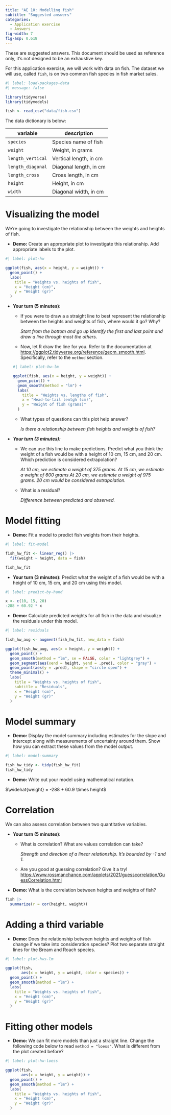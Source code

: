 ---
title: "AE 10: Modelling fish"
subtitle: "Suggested answers"
categories: 
  - Application exercise
  - Answers
fig-width: 7
fig-asp: 0.618
---

::: callout-important
These are suggested answers. This document should be used as reference only, it's not designed to be an exhaustive key.
:::

For this application exercise, we will work with data on fish. The dataset we will use, called `fish`, is on two common fish species in fish market sales.

```{r}
#| label: load-packages-data
#| message: false

library(tidyverse)
library(tidymodels)

fish <- read_csv("data/fish.csv")
```

The data dictionary is below:

| **variable**      | **description**        |
|-------------------|------------------------|
| `species`         | Species name of fish   |
| `weight`          | Weight, in grams       |
| `length_vertical` | Vertical length, in cm |
| `length_diagonal` | Diagonal length, in cm |
| `length_cross`    | Cross length, in cm    |
| `height`          | Height, in cm          |
| `width`           | Diagonal width, in cm  |

# Visualizing the model

We're going to investigate the relationship between the weights and heights of fish.

-   **Demo:** Create an appropriate plot to investigate this relationship. Add appropriate labels to the plot.

```{r}
#| label: plot-hw

ggplot(fish, aes(x = height, y = weight)) +
  geom_point() +
  labs(
    title = "Weights vs. heights of fish",
    x = "Height (cm)",
    y = "Weight (gr)"
  )
```

-   **Your turn (5 minutes):**

    -   If you were to draw a a straight line to best represent the relationship between the heights and weights of fish, where would it go? Why?

        *Start from the bottom and go up Identify the first and last point and draw a line through most the others.*

    -   Now, let R draw the line for you. Refer to the documentation at <https://ggplot2.tidyverse.org/reference/geom_smooth.html>. Specifically, refer to the `method` section.

    ```{r}
    #| label: plot-hw-lm

    ggplot(fish, aes(x = height, y = weight)) +
      geom_point() +
      geom_smooth(method = "lm") +
      labs(
        title = "Weights vs. lengths of fish",
        x = "Head-to-tail lentgh (cm)",
        y = "Weight of fish (grams)"
      )
    ```

    -   What types of questions can this plot help answer?

        *Is there a relationship between fish heights and weights of fish?*

-   ***Your turn (3 minutes):***

    -   We can use this line to make predictions. Predict what you think the weight of a fish would be with a height of 10 cm, 15 cm, and 20 cm. Which prediction is considered extrapolation?

        *At 10 cm, we estimate a weight of 375 grams. At 15 cm, we estimate a weight of 600 grams At 20 cm, we estimate a weight of 975 grams. 20 cm would be considered extrapolation.*

    -   What is a residual?

        *Difference between predicted and observed.*

# Model fitting

-   **Demo:** Fit a model to predict fish weights from their heights.

```{r}
#| label: fit-model

fish_hw_fit <- linear_reg() |>
  fit(weight ~ height, data = fish)

fish_hw_fit
```

-   **Your turn (3 minutes):** Predict what the weight of a fish would be with a height of 10 cm, 15 cm, and 20 cm using this model.

```{r}
#| label: predict-by-hand

x <- c(10, 15, 20)
-288 + 60.92 * x
```

-   **Demo:** Calculate predicted weights for all fish in the data and visualize the residuals under this model.

```{r}
#| label: residuals

fish_hw_aug <- augment(fish_hw_fit, new_data = fish)

ggplot(fish_hw_aug, aes(x = height, y = weight)) + 
  geom_point() + 
  geom_smooth(method = "lm", se = FALSE, color = "lightgrey") +  
  geom_segment(aes(xend = height, yend = .pred), color = "gray") +  
  geom_point(aes(y = .pred), shape = "circle open") + 
  theme_minimal() +
  labs(
    title = "Weights vs. heights of fish",
    subtitle = "Residuals",
    x = "Height (cm)",
    y = "Weight (gr)"
  )
```

# Model summary

-   **Demo:** Display the model summary including estimates for the slope and intercept along with measurements of uncertainty around them. Show how you can extract these values from the model output.

```{r}
#| label: model-summary

fish_hw_tidy <- tidy(fish_hw_fit)
fish_hw_tidy
```

-   **Demo:** Write out your model using mathematical notation.

$\widehat{weight} = -288 + 60.9 \times height$

# Correlation

We can also assess correlation between two quantitative variables.

-   **Your turn (5 minutes):**
    -   What is correlation? What are values correlation can take?

        *Strength and direction of a linear relationship. It's bounded by -1 and 1.*

    -   Are you good at guessing correlation? Give it a try! <https://www.rossmanchance.com/applets/2021/guesscorrelation/GuessCorrelation.html>
-   **Demo:** What is the correlation between heights and weights of fish?

```{r}
fish |>
  summarize(r = cor(height, weight))
```

# Adding a third variable

-   **Demo:** Does the relationship between heights and weights of fish change if we take into consideration species? Plot two separate straight lines for the Bream and Roach species.

```{r}
#| label: plot-hws-lm

ggplot(fish, 
       aes(x = height, y = weight, color = species)) +
  geom_point() +
  geom_smooth(method = "lm") +
  labs(
    title = "Weights vs. heights of fish",
    x = "Height (cm)",
    y = "Weight (gr)"
  )
```

# Fitting other models

-   **Demo:** We can fit more models than just a straight line. Change the following code below to read `method = "loess"`. What is different from the plot created before?

```{r}
#| label: plot-hw-loess

ggplot(fish, 
       aes(x = height, y = weight)) +
  geom_point() +
  geom_smooth(method = "lm") +
  labs(
    title = "Weights vs. heights of fish",
    x = "Height (cm)",
    y = "Weight (gr)"
  )
```
